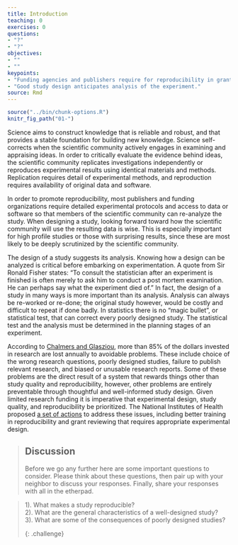 ```yaml
---
title: Introduction
teaching: 0
exercises: 0
questions:
- "?"
- "?"
objectives:
- ""
- ""
keypoints:
- "Funding agencies and publishers require for reproducibility in grant applications and manuscript submissions."
- "Good study design anticipates analysis of the experiment."
source: Rmd
---
```


```r
source("../bin/chunk-options.R")
knitr_fig_path("01-")
```

Science aims to construct knowledge that is reliable and robust, and that provides a stable foundation for building new knowledge. Science self-corrects when the scientific community actively engages in examining and appraising ideas. In order to critically evaluate the evidence behind ideas, the scientific community replicates investigations independently or reproduces experimental results using identical materials and methods. Replication requires detail of experimental methods, and reproduction requires availability of original data and software.

In order to promote reproducibility, most publishers and funding organizations require detailed experimental protocols and access to data or software so that members of the scientific community can re-analyze the study. When designing a study, looking forward toward how the scientific community will use the resulting data is wise. This is especially important for high profile studies or those with surprising results, since these are most likely to be deeply scrutinized by the scientific community.

The design of a study suggests its analysis. Knowing how a design can be analyzed is critical before embarking on experimentation. A quote from Sir Ronald Fisher states: "To consult the statistician after an experiment is finished is often merely to ask him to conduct a post mortem examination. He can perhaps say what the experiment died of." In fact, the design of a study in many ways is more important than its analysis. Analysis can always be re-worked or re-done; the original study however, would be costly and difficult to repeat if done badly. In statistics there is no "magic bullet", or statistical test, that can correct every poorly designed study. The statistical test and the analysis must be determined in the planning stages of an experiment.

According to [Chalmers and Glasziou](https://www.thelancet.com/journals/lancet/article/PIIS0140673609603299/fulltext?rss=yes), more than 85% of the dollars invested in research are lost annually to avoidable problems. These include choice of the wrong research questions, poorly designed studies, failure to publish relevant research, and biased or unusable research reports. Some of these problems are the direct result of a system that rewards things other than study quality and reproducibility, however, other problems are entirely preventable through thoughtful and well-informed study design. Given limited research funding it is imperative that experimental design, study quality, and reproducibility be prioritized. The National Institutes of Health proposed [a set of actions](https://www.nature.com/news/policy-nih-plans-to-enhance-reproducibility-1.14586) to address these issues, including better training in reproducibility and grant reviewing that requires appropriate experimental design. 

> ## Discussion
> Before we go any further here are some important questions to consider. Please think about these questions, then pair up with your neighbor to discuss your responses. Finally, share your responses with all in the etherpad.

> 1). What makes a study reproducible?  
> 2). What are the general characteristics of a well-designed study?  
> 3). What are some of the consequences of poorly designed studies?
>
{: .challenge}



